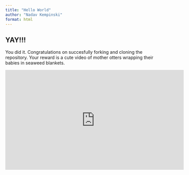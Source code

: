 ```yaml
---
title: "Hello World"
author: "Nadav Kempinski"
format: html
---
```


## YAY!!!

You did it. Congratulations on succesfully forking and cloning the repository. Your reward is a cute video of mother otters wrapping their babies in seaweed blankets.

<iframe width="560" height="315" src="https://www.youtube.com/embed/8O8iEz2p7rQ?si=evlg9n6FfcO9-P7B&amp;start=90" title="YouTube video player" frameborder="0" allow="accelerometer; autoplay; clipboard-write; encrypted-media; gyroscope; picture-in-picture; web-share" referrerpolicy="strict-origin-when-cross-origin" allowfullscreen></iframe>